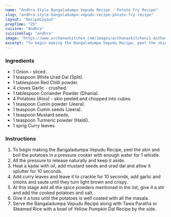 ---
name: "Andhra Style Bangaladumpa Vepudu Recipe - Potato Fry Recipe"
slug: "andhra-style-bangaladumpa-vepudu-recipe-potato-fry-recipe"
layout: 'RecipeLayout'
prepTime: "25"
cuisine: "Andhra"
cuisineSlug: "andhra"
image: "https://www.archanaskitchen.com/images/archanaskitchen/1-Author/sibyl_sunitha/Bangaladumpa_Vepudu_Recipe_Potato_Fry_Recipe_.jpg"
excerpt: "To begin making the Bangaladumpa Vepudu Recipe, peel the skin and boil the potatoes in a pressure cooker with enough water for 1 whistle"
---

### Ingredients

- 1 Onion - sliced.
- 1 teaspoon White Urad Dal (Split).
- 1 tablespoon Red Chilli powder.
- 4 cloves Garlic - crushed.
- 1 tablespoon Coriander Powder (Dhania).
- 4 Potatoes (Aloo) - skin peeled and chopped into cubes.
- 1 teaspoon Cumin powder (Jeera).
- 1 teaspoon Cumin seeds (Jeera).
- 1 teaspoon Mustard seeds.
- 1 teaspoon Turmeric powder (Haldi).
- 1 sprig Curry leaves.

### Instructions

1. To begin making the Bangaladumpa Vepudu Recipe, peel the skin and boil the potatoes in a pressure cooker with enough water for 1 whistle.
1. All the pressure to release naturally and keep it aside.
1. Heat a kadai with oil, add mustard seeds and urad dal and allow it splutter for 10 seconds.
1. Add curry leaves and leave it to crackle for 10 seconds, add garlic and onions and saute until they turn light brown and crispy.
1. At this stage add all the spice powders mentioned in the list, give it a stir and add the cooked potatoes and salt.
1. Give it a toss until the potatoes is well coated with all the masala.
1. Serve the Bangaladumpa Vepudu Recipe along with Tawa Paratha or Steamed Rice with a bowl of Yellow Pumpkin Dal Recipe by the side.
